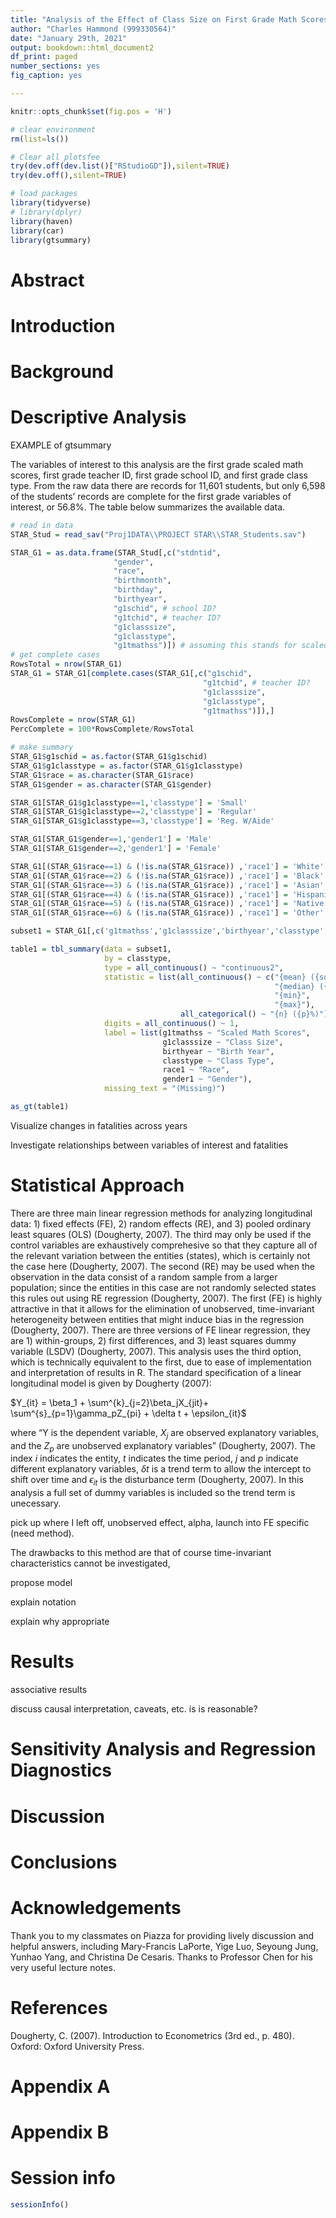 ```yaml
---
title: "Analysis of the Effect of Class Size on First Grade Math Scores: STAR Dataset"
author: "Charles Hammond (999330564)"
date: "January 29th, 2021"
output: bookdown::html_document2
df_print: paged
number_sections: yes
fig_caption: yes

---
```

```r
knitr::opts_chunk$set(fig.pos = 'H')
```

```r
# clear environment
rm(list=ls())

# Clear all plotsfee
try(dev.off(dev.list()["RStudioGD"]),silent=TRUE)
try(dev.off(),silent=TRUE)

# load packages
library(tidyverse)
# library(dplyr)
library(haven)
library(car)
library(gtsummary)
```

# Abstract 

# Introduction

# Background 

# Descriptive Analysis 

EXAMPLE of gtsummary

The variables of interest to this analysis are the first grade scaled math scores, first grade teacher ID, first grade school ID, and first grade class type. From the raw data there are records for 11,601 students, but only 6,598 of the students' records are complete for the first grade variables of interest, or 56.8%. The table below summarizes the available data. 

```r
# read in data
STAR_Stud = read_sav("Proj1DATA\\PROJECT STAR\\STAR_Students.sav")

STAR_G1 = as.data.frame(STAR_Stud[,c("stdntid",
                       "gender",
                       "race",
                       "birthmonth",
                       "birthday",
                       "birthyear",
                       "g1schid", # school ID?
                       "g1tchid", # teacher ID?
                       "g1classsize",
                       "g1classtype",
                       "g1tmathss")]) # assuming this stands for scaled score (ss)
# get complete cases
RowsTotal = nrow(STAR_G1)
STAR_G1 = STAR_G1[complete.cases(STAR_G1[,c("g1schid",
                                           "g1tchid", # teacher ID?
                                           "g1classsize",
                                           "g1classtype",
                                           "g1tmathss")]),]
RowsComplete = nrow(STAR_G1)
PercComplete = 100*RowsComplete/RowsTotal

# make summary
STAR_G1$g1schid = as.factor(STAR_G1$g1schid)
STAR_G1$g1classtype = as.factor(STAR_G1$g1classtype)
STAR_G1$race = as.character(STAR_G1$race)
STAR_G1$gender = as.character(STAR_G1$gender)

STAR_G1[STAR_G1$g1classtype==1,'classtype'] = 'Small'
STAR_G1[STAR_G1$g1classtype==2,'classtype'] = 'Regular'
STAR_G1[STAR_G1$g1classtype==3,'classtype'] = 'Reg. W/Aide'

STAR_G1[STAR_G1$gender==1,'gender1'] = 'Male'
STAR_G1[STAR_G1$gender==2,'gender1'] = 'Female'

STAR_G1[(STAR_G1$race==1) & (!is.na(STAR_G1$race)) ,'race1'] = 'White'
STAR_G1[(STAR_G1$race==2) & (!is.na(STAR_G1$race)) ,'race1'] = 'Black'
STAR_G1[(STAR_G1$race==3) & (!is.na(STAR_G1$race)) ,'race1'] = 'Asian'
STAR_G1[(STAR_G1$race==4) & (!is.na(STAR_G1$race)) ,'race1'] = 'Hispanic'
STAR_G1[(STAR_G1$race==5) & (!is.na(STAR_G1$race)) ,'race1'] = 'Native American'
STAR_G1[(STAR_G1$race==6) & (!is.na(STAR_G1$race)) ,'race1'] = 'Other'

subset1 = STAR_G1[,c('g1tmathss','g1classsize','birthyear','classtype','race1','gender1')]

table1 = tbl_summary(data = subset1,
                     by = classtype,
                     type = all_continuous() ~ "continuous2",
                     statistic = list(all_continuous() ~ c("{mean} ({sd})",
                                                           "{median} ({p25},{p75})",
                                                           "{min}",
                                                           "{max}"),
                                      all_categorical() ~ "{n} ({p}%)"),
                     digits = all_continuous() ~ 1,
                     label = list(g1tmathss ~ "Scaled Math Scores",
                                  g1classsize ~ "Class Size",
                                  birthyear ~ "Birth Year",
                                  classtype ~ "Class Type",
                                  race1 ~ "Race",
                                  gender1 ~ "Gender"),
                     missing_text = "(Missing)")

```

```r

as_gt(table1)

```

Visualize changes in fatalities across years

Investigate relationships between variables of interest and fatalities

# Statistical Approach

There are three main linear regression methods for analyzing longitudinal data: 1) fixed effects (FE), 2) random effects (RE), and 3) pooled ordinary least squares (OLS) (Dougherty, 2007). The third may only be used if the control variables are exhaustively comprehesive so that they capture all of the relevant variation between the entities (states), which is certainly not the case here (Dougherty, 2007). The second (RE) may be used when the observation in the data consist of a random sample from a larger population; since the entities in this case are not randomly selected states this rules out using RE regression (Dougherty, 2007). The first (FE) is highly attractive in that it allows for the elimination of unobserved, time-invariant heterogeneity between entities that might induce bias in the regression (Dougherty, 2007). There are three versions of FE linear regression, they are 1) within-groups, 2) first differences, and 3) least squares dummy variable (LSDV) (Dougherty, 2007). This analysis uses the third option, which is technically equivalent to the first, due to ease of implementation and interpretation of results in R. The standard specification of a linear longitudinal model is given by Dougherty (2007):

$Y_{it} = \beta_1 + \sum^{k}_{j=2}\beta_jX_{jit}+ \sum^{s}_{p=1}\gamma_pZ_{pi} + \delta t + \epsilon_{it}$

where "Y is the dependent variable, $X_{j}$ are observed explanatory variables, and the $Z_{p}$ are unobserved explanatory variables" (Dougherty, 2007). The index $i$ indicates the entity, $t$ indicates the time period, $j$ and $p$ indicate different explanatory variables, $\delta t$ is a trend term to allow the intercept to shift over time and $\epsilon_{it}$ is the disturbance term (Dougherty, 2007). In this analysis a full set of dummy variables is included so the trend term is unecessary.

pick up where I left off, unobserved effect, alpha, launch into FE specific (need method). 


The drawbacks to this method are that of course time-invariant characteristics cannot be investigated,

propose model

explain notation

explain why appropriate

# Results

associative results

discuss causal interpretation, caveats, etc. is is reasonable?

# Sensitivity Analysis and Regression Diagnostics

# Discussion

# Conclusions

# Acknowledgements {-}

Thank you to my classmates on Piazza for providing lively discussion and helpful answers, including Mary-Francis LaPorte, Yige Luo, Seyoung Jung, Yunhao Yang, and Christina De Cesaris. Thanks to Professor Chen for his very useful lecture notes.

# References {-}

Dougherty, C. (2007). Introduction to Econometrics (3rd ed., p. 480). Oxford: Oxford University Press.

# Appendix A

# Appendix B

# Session info {-}

```r
sessionInfo()
```